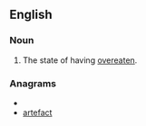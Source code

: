 ==English==

===Noun===
{{en-noun|-}}

# {{rare|obsolete}} The state of having [[overeaten]].

===Anagrams===
* {{alphagram|aacefrtt}}
* [[artefact#English|artefact]]